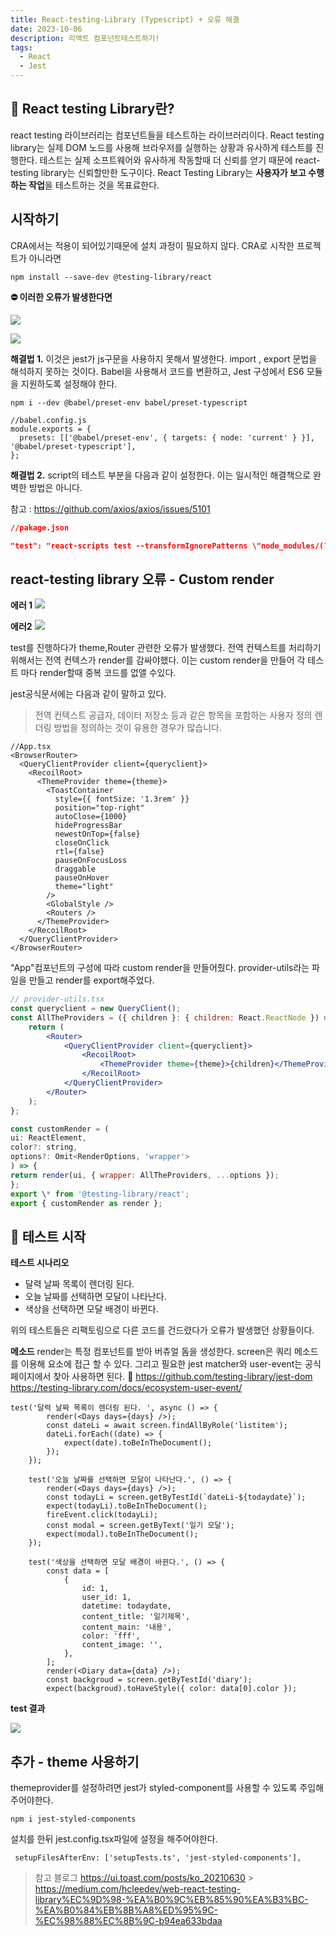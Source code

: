 ```yaml
---
title: React-testing-Library (Typescript) + 오류 해결
date: 2023-10-06
description: 리액트 컴포넌트테스트하기!
tags:
  - React
  - Jest
---
```


## 📍 React testing Library란?

react testing 라이브러리는 컴포넌트들을 테스트하는 라이브러리이다.
React testing library는 실제 DOM 노드를 사용해 브라우저를 실행하는 상황과 유사하게 테스트를 진행한다. 테스트는 실제 소프트웨어와 유사하게 작동할때 더 신뢰를 얻기 때문에 react-testing library는 신뢰할만한 도구이다.
React Testing Library는 **사용자가 보고 수행하는 작업**을 테스트하는 것을 목표료한다.

## 시작하기

CRA에서는 적용이 되어있기때문에 설치 과정이 필요하지 않다.
CRA로 시작한 프로젝트가 아니라면

```
npm install --save-dev @testing-library/react
```

**⛔️ 이러한 오류가 발생한다면**

![](https://velog.velcdn.com/images/h12j21/post/b87ccfc8-89af-4419-af5d-51abf9a9b1e2/image.png)

![](https://velog.velcdn.com/images/h12j21/post/e529004d-0ce1-43d0-9dde-5bdebf28ea57/image.png)

**해결법 1.**
이것은 jest가 js구문을 사용하지 못해서 발생한다. import , export 문법을 해석하지 못하는 것이다. Babel을 사용해서 코드를 변환하고, Jest 구성에서 ES6 모듈을 지원하도록 설정해야 한다.

```
npm i --dev @babel/preset-env babel/preset-typescript
```

```tsx
//babel.config.js
module.exports = {
  presets: [['@babel/preset-env', { targets: { node: 'current' } }], '@babel/preset-typescript'],
};
```

**해결법 2.**
script의 테스트 부분을 다음과 같이 설정한다. 이는 일시적인 해결책으로 완벽한 방법은 아니다.

참고 : https://github.com/axios/axios/issues/5101

```json
//pakage.json

"test": "react-scripts test --transformIgnorePatterns \"node_modules/(?!axios)/\"",
```

## react-testing library 오류 - Custom render

**에러 1**
![](https://velog.velcdn.com/images/h12j21/post/c93c204f-d666-4f94-926d-6e671331734d/image.png)

**에러2**
![](https://velog.velcdn.com/images/h12j21/post/d3e10212-be58-4669-9fca-d3986f382968/image.png)

test를 진행하다가 theme,Router 관련한 오류가 발생했다. 전역 컨텍스트를 처리하기 위해서는 전역 컨텍스가 render를 감싸야했다. 이는 custom render을 만들어 각 테스트 마다 render할때 중복 코드를 없앨 수있다.

jest공식문서에는 다음과 같이 말하고 있다.

> 전역 컨텍스트 공급자, 데이터 저장소 등과 같은 항목을 포함하는 사용자 정의 렌더링 방법을 정의하는 것이 유용한 경우가 많습니다.

```tsx
//App.tsx
<BrowserRouter>
  <QueryClientProvider client={queryclient}>
    <RecoilRoot>
      <ThemeProvider theme={theme}>
        <ToastContainer
          style={{ fontSize: '1.3rem' }}
          position="top-right"
          autoClose={1000}
          hideProgressBar
          newestOnTop={false}
          closeOnClick
          rtl={false}
          pauseOnFocusLoss
          draggable
          pauseOnHover
          theme="light"
        />
        <GlobalStyle />
        <Routers />
      </ThemeProvider>
    </RecoilRoot>
  </QueryClientProvider>
</BrowserRouter>
```

"App"컴포넌트의 구성에 따라 custom render을 만들어줬다.
provider-utils라는 파일을 만들고 render를 export해주었다.

```jsx
// provider-utils.tsx
const queryclient = new QueryClient();
const AllTheProviders = ({ children }: { children: React.ReactNode }) => {
    return (
        <Router>
            <QueryClientProvider client={queryclient}>
                <RecoilRoot>
                    <ThemeProvider theme={theme}>{children}</ThemeProvider>
                </RecoilRoot>
            </QueryClientProvider>
        </Router>
    );
};

const customRender = (
ui: ReactElement,
color?: string,
options?: Omit<RenderOptions, 'wrapper'>
) => {
return render(ui, { wrapper: AllTheProviders, ...options });
};
export \* from '@testing-library/react';
export { customRender as render };

```

## 💪 테스트 시작

**테스트 시나리오**

- 달력 날짜 목록이 렌더링 된다.
- 오늘 날짜를 선택하면 모달이 나타난다.
- 색상을 선택하면 모달 배경이 바뀐다.

위의 테스트들은 리팩토링으로 다른 코드를 건드렸다가 오류가 발생했던 상황들이다.

**메소드**
render는 특정 컴포넌트를 받아 버츄얼 돔을 생성한다.
screen은 쿼리 메소드를 이용해 요소에 접근 할 수 있다.
그리고 필요한 jest matcher와 user-event는 공식 페이지에서 찾아 사용하면 된다.
🔗
https://github.com/testing-library/jest-dom
https://testing-library.com/docs/ecosystem-user-event/

```tsx
test('달력 날짜 목록이 렌더링 된다. ', async () => {
        render(<Days days={days} />);
        const dateLi = await screen.findAllByRole('listitem');
        dateLi.forEach((date) => {
            expect(date).toBeInTheDocument();
        });
    });

    test('오늘 날짜를 선택하면 모달이 나타난다.', () => {
        render(<Days days={days} />);
        const todayLi = screen.getByTestId(`dateLi-${todaydate}`);
        expect(todayLi).toBeInTheDocument();
        fireEvent.click(todayLi);
        const modal = screen.getByText('일기 모달');
        expect(modal).toBeInTheDocument();
    });

    test('색상을 선택하면 모달 배경이 바뀐다.', () => {
        const data = [
            {
                id: 1,
                user_id: 1,
                datetime: todaydate,
                content_title: '일기제목',
                content_main: '내용',
                color: 'fff',
                content_image: '',
            },
        ];
        render(<Diary data={data} />);
        const backgroud = screen.getByTestId('diary');
        expect(backgroud).toHaveStyle({ color: data[0].color });
```

**test 결과**

![](https://velog.velcdn.com/images/h12j21/post/e2506b62-3a9f-44c1-a01e-8759c14fae0e/image.png)

## 추가 - theme 사용하기

themeprovider를 설정하려면 jest가 styled-component를 사용할 수 있도록 주입해주어야한다.

```
npm i jest-styled-components
```

설치를 한뒤 jest.config.tsx파일에 설정을 해주어야한다.

```
 setupFilesAfterEnv: ['setupTests.ts', 'jest-styled-components'],
```

> 참고 블로그
> https://ui.toast.com/posts/ko_20210630 > https://medium.com/hcleedev/web-react-testing-library%EC%9D%98-%EA%B0%9C%EB%85%90%EA%B3%BC-%EA%B0%84%EB%8B%A8%ED%95%9C-%EC%98%88%EC%8B%9C-b94ea633bdaa
